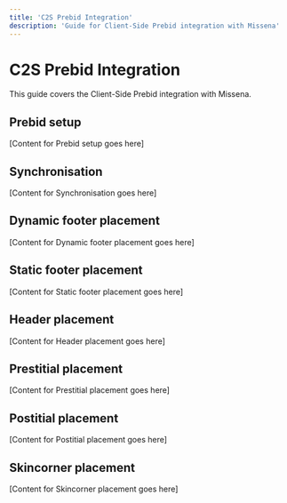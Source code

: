 ```yaml
---
title: 'C2S Prebid Integration'
description: 'Guide for Client-Side Prebid integration with Missena'
---
```


# C2S Prebid Integration

This guide covers the Client-Side Prebid integration with Missena.

## Prebid setup

[Content for Prebid setup goes here]

## Synchronisation

[Content for Synchronisation goes here]

## Dynamic footer placement

[Content for Dynamic footer placement goes here]

## Static footer placement

[Content for Static footer placement goes here]

## Header placement

[Content for Header placement goes here]

## Prestitial placement

[Content for Prestitial placement goes here]

## Postitial placement

[Content for Postitial placement goes here]

## Skincorner placement

[Content for Skincorner placement goes here]
